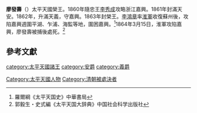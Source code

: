'''廖發壽'''（{{bd|？||1864年|}}）太平天國榮王。1860年隨忠王[[李秀成|李秀成]]攻略浙江嘉興。1861年封滿天安。1862年，升滿天義，守嘉興。1863年封榮王。[[李鴻章|李鴻章]]率[[淮軍|淮軍]]收復蘇州後，攻陷嘉興週圍平湖、乍浦、海監等地，圍困嘉興。<ref>羅爾綱《太平天国史》中華書局</ref>1864年3月15日，淮軍攻陷嘉興，廖發壽被捕後處死。<ref>郭毅生・史式編《太平天国大辞典》中国社会科学出版社</ref>

==參考文獻==
{{reflist}}

[[Category:太平天國人物|Category:太平天國人物]]
[[category:太平天國諸王|category:太平天國諸王]]
[[category:安爵|category:安爵]]
[[category:義爵|category:義爵]]
[[Category:清朝被處決者|Category:清朝被處決者]]